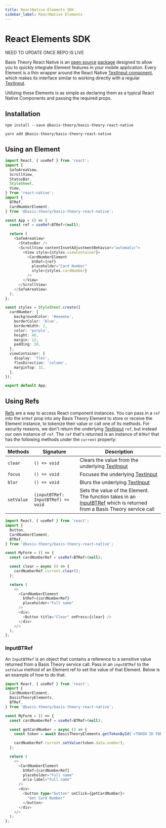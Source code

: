 ```yaml
---
title: ReactNative Elements SDK
sidebar_label: ReactNative Elements
---
```




# React Elements SDK

<Alert>NEED TO UPDATE ONCE REPO IS LIVE</Alert>
<GithubCard
  heading="ReactNative SDK"
  icon={SDK.REACT}
  organization="basis-theory"
  repository="basis-theory-react"
/>

Basis Theory React Native is an [open source](https://github.com/Basis-Theory/basis-theory-react-native) [package](https://www.npmjs.com/package/@basis-theory/basis-theory-react-native)
designed to allow you to quickly integrate Element features in your mobile application. Every Element is a thin wrapper around the React Native
[TextInput component](https://reactnative.dev/docs/textinput), which makes its interface similar to working directly with a regular [TextInput](https://reactnative.dev/docs/textinput).

Utilizing these Elements is as simple as declaring them as a typical React Native Components and passing the required props.

## Installation

<Tabs className="bt-tabs">
  <TabItem value="npm" label="npm">

```shell showLineNumbers
npm install --save @basis-theory/basis-theory-react-native
```

  </TabItem>
  <TabItem value="yarn" label="yarn">

```shell showLineNumbers
yarn add @basis-theory/basis-theory-react-native
```

  </TabItem>
</Tabs>

## Using an Element

```typescript jsx showLineNumbers
import React, { useRef } from 'react';
import {
  SafeAreaView,
  ScrollView,
  StatusBar,
  StyleSheet,
  View,
} from 'react-native';
import {
  BTRef,
  CardNumberElement,
} from '@basis-theory/basis-theory-react-native';

const App = () => {
  const ref = useRef<BTRef>(null);

  return (
    <SafeAreaView>
      <StatusBar />
      <ScrollView contentInsetAdjustmentBehavior="automatic">
        <View style={styles.viewContainer}>
          <CardNumberElement
            btRef={ref}
            placeholder="Card Number"
            style={styles.cardNumber}
          />
        </View>
      </ScrollView>
    </SafeAreaView>
  );
};

const styles = StyleSheet.create({
  cardNumber: {
    backgroundColor: '#eeeeee',
    borderColor: 'blue',
    borderWidth: 2,
    color: 'purple',
    height: 40,
    margin: 12,
    padding: 10,
  },
  viewContainer: {
    display: 'flex',
    flexDirection: 'column',
    marginTop: 32,
  },
});

export default App;
```

## Using Refs

[Refs](https://react.dev/learn/referencing-values-with-refs) are a way to access React component instances. You can pass in a `ref` into the `btRef`
prop into any Basis Theory Element to store or receive the Element instance, to tokenize their value or call one of its methods. For security reasons,
we don't return the underlying [TextInput](https://reactnative.dev/docs/textinput) `ref`, but instead our own instance of `ref`. The `ref` that's returned
is an instance of `BTRef` that has the following methods under the `current` property:

| Methods    | Signature                          | Description                                                                                                                                                         |
|------------|------------------------------------|---------------------------------------------------------------------------------------------------------------------------------------------------------------------|
| `clear`    | `() => void`                       | Clears the value from the underlying [TextInput](https://reactnative.dev/docs/textinput#clear)                                                                      |
| `focus`    | `() => void`                       | Focuses the underlying [TextInput](https://reactnative.dev/docs/textinput#focus)                                                                                    |
| `blur`     | `() => void`                       | Blurs the underlying [TextInput](https://reactnative.dev/docs/textinput#blur)                                                                                       |
| `setValue` | `(inputBTRef: InputBTRef) => void` | Sets the value of the Element. The function takes in an [InputBTRef](/docs/sdks/mobile/react-native/#inputbtref) which is returned from a Basis Theory service call |

```typescript jsx showLineNumbers
import React, { useRef } from 'react';
import {
  Button,
  CardNumberElement,
  BTRef,
} from '@basis-theory/basis-theory-react-native';

const MyForm = () => {
  const cardNumberRef = useRef<BTRef>(null);

  const clear = async () => {
    cardNumberRef.current.clear();
  };

  return (
    <>
      <CardNumberElement
        btRef={cardNumberRef}
        placeholder="Full name"
      />
      <div>
        <Button title="Clear" onPress={clear} />
      </div>
    </>
  );
};
```

### InputBTRef

An `InputBTRef` is an object that contains a reference to a sensitive value returned from a Basis Theory service call. Pass in
an `inputBTRef` to the `setValue` method of an Element ref to set the value of that Element. Below is an example of how to do that.

```typescript jsx showLineNumbers
import React, { useRef } from 'react';
import {
  CardNumberElement,
  BasisTheoryElements,
  BTRef,
} from '@basis-theory/basis-theory-react-native';

const MyForm = () => {
  const cardNumberRef = useRef<BTRef>(null);

  const getCardNumber = async () => {
    const token = await BasisTheoryElements.getTokenById('<TOKEN ID FOR CUSTOMER>', 'test_1234567890');

    cardNumberRef.current.setValue(token.data.number);
  };

  return (
    <>
      <CardNumberElement
        btRef={cardNumberRef}
        placeholder="Full name"
        aria-label="Full name"
      />
      <div>
        <button type="button" onClick={getCardNumber}>
          "Get Card Number"
        </button>
      </div>
    </>
  );
};
```

